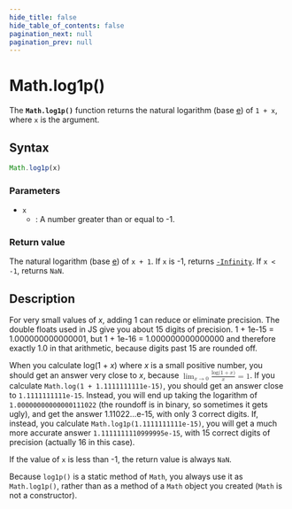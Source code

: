 ```yaml
---
hide_title: false
hide_table_of_contents: false
pagination_next: null
pagination_prev: null
---
```

# Math.log1p()

The **`Math.log1p()`** function returns the natural logarithm (base [e](./E.mdx)) of `1 + x`, where `x` is the argument.

## Syntax

```js
Math.log1p(x)
```

### Parameters

- `x`
  - : A number greater than or equal to -1.

### Return value

The natural logarithm (base [e](./E.mdx)) of `x + 1`. If `x` is -1, returns [`-Infinity`](../Number/NEGATIVE_INFINITY.mdx). If `x < -1`, returns `NaN`.

## Description

For very small values of _x_, adding 1 can reduce or eliminate precision. The double floats used in JS give you about 15 digits of precision. 1 + 1e-15 \= 1.000000000000001, but 1 + 1e-16 = 1.000000000000000 and therefore exactly 1.0 in that arithmetic, because digits past 15 are rounded off.

When you calculate log(1 + _x_) where _x_ is a small positive number, you should get an answer very close to _x_, because <math display="inline"><semantics><mrow><munder><mo movablelimits="true" form="prefix">lim</mo><mrow ><mi>x</mi><mo stretchy="false">→</mo><mn>0</mn></mrow></munder><mfrac><mrow><mi>log</mi><mo>⁡</mo><mo stretchy="false">(</mo><mn>1</mn><mo>+</mo><mi>x</mi><mo stretchy="false">)</mo></mrow><mi>x</mi></mfrac><mo>=</mo><mn>1</mn></mrow><annotation encoding="TeX">\lim\_{x \to 0} \frac{\log(1+x)}{x} = 1</annotation></semantics></math>. If you calculate `Math.log(1 + 1.1111111111e-15)`, you should get an answer close to `1.1111111111e-15`. Instead, you will end up taking the logarithm of `1.00000000000000111022` (the roundoff is in binary, so sometimes it gets ugly), and get the answer 1.11022…e-15, with only 3 correct digits. If, instead, you calculate `Math.log1p(1.1111111111e-15)`, you will get a much more accurate answer `1.1111111110999995e-15`, with 15 correct digits of precision (actually 16 in this case).

If the value of `x` is less than -1, the return value is always `NaN`.

Because `log1p()` is a static method of `Math`, you always use it as `Math.log1p()`, rather than as a method of a `Math` object you created (`Math` is not a constructor).
